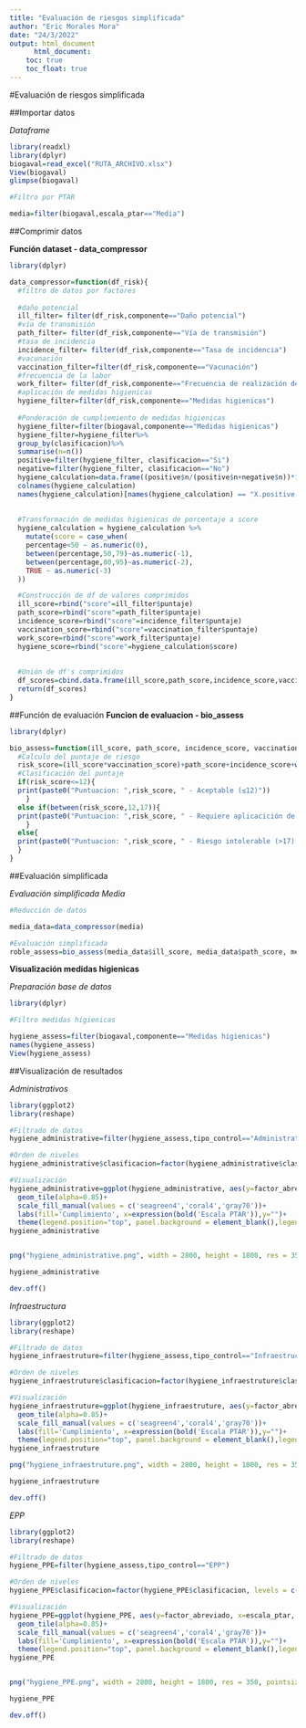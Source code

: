 ```yaml
---
title: "Evaluación de riesgos simplificada"
author: "Eric Morales Mora"
date: "24/3/2022"
output: html_document
      html_document:
    toc: true
    toc_float: true
---
```


#Evaluación de riesgos simplificada

##Importar datos


*Dataframe*

```r
library(readxl)
library(dplyr)
biogaval=read_excel("RUTA_ARCHIVO.xlsx")
View(biogaval)
glimpse(biogaval)

#Filtro por PTAR

media=filter(biogaval,escala_ptar=="Media")


```

##Comprimir datos 

**Función dataset - data_compressor**

```r
library(dplyr)

data_compressor=function(df_risk){
  #filtro de datos por factores
  
  #daño potencial
  ill_filter= filter(df_risk,componente=="Daño potencial")
  #vía de transmisión
  path_filter= filter(df_risk,componente=="Vía de transmisión")
  #tasa de incidencia
  incidence_filter= filter(df_risk,componente=="Tasa de incidencia")
  #vacunación
  vaccination_filter=filter(df_risk,componente=="Vacunación")
  #frecuencia de la labor
  work_filter= filter(df_risk,componente=="Frecuencia de realización de tareas de riesgo")
  #aplicación de medidas higienicas
  hygiene_filter=filter(df_risk,componente=="Medidas higienicas")
  
  #Ponderación de cumpliemiento de medidas higienicas
  hygiene_filter=filter(biogaval,componente=="Medidas higienicas")
  hygiene_filter=hygiene_filter%>%
  group_by(clasificacion)%>%
  summarise(n=n())
  positive=filter(hygiene_filter, clasificacion=="Si")
  negative=filter(hygiene_filter, clasificacion=="No")
  hygiene_calculation=data.frame((positive$n/(positive$n+negative$n))*100)
  colnames(hygiene_calculation)
  names(hygiene_calculation)[names(hygiene_calculation) == "X.positive.n..positive.n...negative.n.....100"]="percentage"
 
  
  #Transformación de medidas higienicas de porcentaje a score
  hygiene_calculation = hygiene_calculation %>%
    mutate(score = case_when(
    percentage<50 ~ as.numeric(0),
    between(percentage,50,79)~as.numeric(-1),
    between(percentage,80,95)~as.numeric(-2),
    TRUE ~ as.numeric(-3)
  ))

  #Construcción de df de valores comprimidos
  ill_score=rbind("score"=ill_filter$puntaje)
  path_score=rbind("score"=path_filter$puntaje)
  incidence_score=rbind("score"=incidence_filter$puntaje)
  vaccination_score=rbind("score"=vaccination_filter$puntaje)
  work_score=rbind("score"=work_filter$puntaje)
  hygiene_score=rbind("score"=hygiene_calculation$score)
  
  
  #Unión de df's comprimidos
  df_scores=cbind.data.frame(ill_score,path_score,incidence_score,vaccination_score,work_score,hygiene_score)
  return(df_scores)
}

```

##Función de evaluación **Funcion de evaluacion - bio_assess**

```r
library(dplyr)

bio_assess=function(ill_score, path_score, incidence_score, vaccination_score, work_score, hygiene_score){
  #Calculo del puntaje de riesgo
  risk_score=(ill_score*vaccination_score)+path_score+incidence_score+work_score+hygiene_score
  #Clasificación del puntaje
  if(risk_score<=12){
  print(paste0("Puntuacion: ",risk_score, " - Aceptable (≤12)"))
    }
  else if(between(risk_score,12,17)){
  print(paste0("Puntuacion: ",risk_score, " - Requiere aplicacición de medidas preventivas (12 - 17)"))
    }
  else{
  print(paste0("Puntuacion: ",risk_score, " - Riesgo intolerable (>17) - se requieren medidas correctivas inmediatas"))
  }
}

```

##Evaluación simplificada

*Evaluación simplificada Media*

```r
#Reducción de datos

media_data=data_compressor(media)

#Evaluación simplificada
roble_assess=bio_assess(media_data$ill_score, media_data$path_score, media_data$incidence_score,media_data$vaccination_score,media_data$work_score,media_data$hygiene_score)

```



**Visualización medidas higienicas**

*Preparación base de datos*

```r
library(dplyr)

#Filtro medidas higienicas

hygiene_assess=filter(biogaval,componente=="Medidas higienicas")
names(hygiene_assess)
View(hygiene_assess)

```

##Visualización de resultados

*Administrativos*

```r
library(ggplot2)
library(reshape)

#Filtrado de datos
hygiene_administrative=filter(hygiene_assess,tipo_control=="Administrativo")

#Orden de niveles
hygiene_administrative$clasificacion=factor(hygiene_administrative$clasificacion, levels = c("Si", "No","No aplica"))

#Visualización
hygiene_administrative=ggplot(hygiene_administrative, aes(y=factor_abreviado, x=escala_ptar, fill=clasificacion))+
  geom_tile(alpha=0.85)+
  scale_fill_manual(values = c('seagreen4','coral4','gray70'))+
  labs(fill='Cumplimiento', x=expression(bold('Escala PTAR')),y="")+
  theme(legend.position="top", panel.background = element_blank(),legend.title = element_text(size = 10, face="bold"), legend.text = element_text(size = 9.5, face = "italic"), axis.text = element_text(size = 9.5))
hygiene_administrative


png("hygiene_administrative.png", width = 2800, height = 1800, res = 350, pointsize = 10)

hygiene_administrative

dev.off()

```

*Infraestructura*

```r
library(ggplot2)
library(reshape)

#Filtrado de datos
hygiene_infraestruture=filter(hygiene_assess,tipo_control=="Infraestructura")

#Orden de niveles
hygiene_infraestruture$clasificacion=factor(hygiene_infraestruture$clasificacion, levels = c("Si", "No","No aplica"))

#Visualización
hygiene_infraestruture=ggplot(hygiene_infraestruture, aes(y=factor_abreviado, x=escala_ptar, fill=clasificacion))+
  geom_tile(alpha=0.85)+
  scale_fill_manual(values = c('seagreen4','coral4','gray70'))+
  labs(fill='Cumplimiento', x=expression(bold('Escala PTAR')),y="")+
  theme(legend.position="top", panel.background = element_blank(),legend.title = element_text(size = 10, face="bold"), legend.text = element_text(size = 9.5, face = "italic"), axis.text = element_text(size = 9.5))
hygiene_infraestruture

png("hygiene_infraestruture.png", width = 2800, height = 1800, res = 350, pointsize = 10)

hygiene_infraestruture

dev.off()

```

*EPP*

```r
library(ggplot2)
library(reshape)

#Filtrado de datos
hygiene_PPE=filter(hygiene_assess,tipo_control=="EPP")

#Orden de niveles
hygiene_PPE$clasificacion=factor(hygiene_PPE$clasificacion, levels = c("Si", "No","No aplica"))

#Visualización
hygiene_PPE=ggplot(hygiene_PPE, aes(y=factor_abreviado, x=escala_ptar, fill=clasificacion))+
  geom_tile(alpha=0.85)+
  scale_fill_manual(values = c('seagreen4','coral4','gray70'))+
  labs(fill='Cumplimiento', x=expression(bold('Escala PTAR')),y="")+
  theme(legend.position="top", panel.background = element_blank(),legend.title = element_text(size = 10, face="bold"), legend.text = element_text(size = 9.5, face = "italic"), axis.text = element_text(size = 9.5))
hygiene_PPE


png("hygiene_PPE.png", width = 2800, height = 1800, res = 350, pointsize = 10)

hygiene_PPE

dev.off()

```


